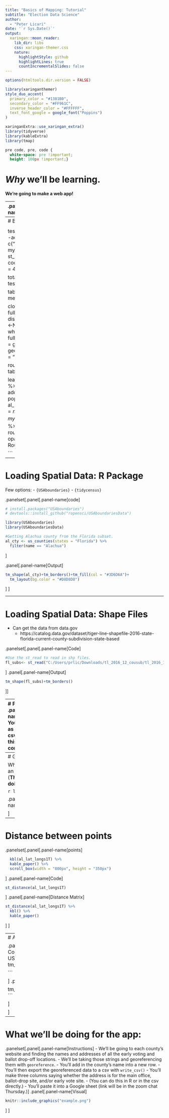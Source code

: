 ```yaml
---
title: "Basics of Mapping: Tutorial"
subtitle: "Election Data Science"  
author: 
  - "Peter Licari"
date: '`r Sys.Date()`'
output:
  xaringan::moon_reader:
    lib_dir: libs
    css: xaringan-themer.css
    nature:
      highlightStyle: github
      highlightLines: true
      countIncrementalSlides: false
---
```


```r
options(htmltools.dir.version = FALSE)
```

```r
library(xaringanthemer)
style_duo_accent(
  primary_color = "#1381B0",
  secondary_color = "#FF961C",
  inverse_header_color = "#FFFFFF",
  text_font_google = google_font("Poppins")
)

xaringanExtra::use_xaringan_extra()
library(tidyverse)
library(kableExtra)
library(tmap)

```

```css
pre code, pre, code {
  white-space: pre !important;
  height: 100px !important;}
```


# *Why* we'll be learning.
**We're going to make a web app!**

---
.panelset[.panel[.panel-name[Code]

```r
library(osrm)
library(tidygeocoder)
library(tidyverse)
library(sf)
library(spData)
library(spDataLarge)
library(tmap)
library(USAboundaries)
library(USAboundariesData)
library(leaflet)

al_cty <- us_counties(states = "Florida") %>%
  filter(name == "Alachua")

al_voteBoxes <- tribble(
  ~name, ~addr,
  "Supervisor of Elections Office", "515 N. Main Street, Gainesville, FL 32601",
  "Tower Road Branch Library", "3020 SW 75th St., Gainesville",
  "Millhopper Branch Library ","3145 NW 43rd St., Gainesville",
  "Legacy Park Multipurpose Center", "15400 Peggy Road, Alachua, Florida 32615",
  "Orange Heights Baptist Church", "16700 FL-26, Hawthorne, Florida 32640",
  "J. Wayne Reitz Union", "655 Reitz Union Drive,  Gainesville",
  "Newberry City Hall", "25440 W. Newberry Road, Newberry"
)

al_lat_longs1 <- al_voteBoxes %>%
  geocode(addr, method = 'osm', lat = latitude, long = longitude)


al_lat_longs1[5,3]<- 29.7166754
al_lat_longs1[5,4]<- -82.1447138

```
]
.panel[.panel-name[Output]
<center>
```r
leaflet(data = al_cty) %>%
  addTiles() %>% addPolygons() %>%
  addMarkers(data = al_lat_longs1, popup = al_lat_longs1$name) %>% 
  addMiniMap()
```
]
]
---
# But wait! There's more
```r
homeicon <- makeIcon(
  iconUrl = "https://raw.githubusercontent.com/pointhi/leaflet-color-markers/master/img/marker-icon-orange.png",
  iconWidth = 25, iconHeight = 41,
  iconAnchorX = 12, iconAnchorY = 41,
  shadowUrl = "https://cdnjs.cloudflare.com/ajax/libs/leaflet/0.7.7/images/marker-shadow.png",
  shadowWidth = 41, shadowHeight = 41,
  shadowAnchorX = 4, shadowAnchorY = 62,
  popupAnchorX = 1, popupAnchorY = -34
)
```

<center>
```r
my_add <- tribble(~name, ~addr, 
                  "My Address", "1507 W University Ave, Gainesville")
my_add_geo <- my_add %>%
  geocode(addr, method = 'osm', lat = latitude, long = longitude)

test1<-st_as_sf(select(al_lat_longs1, -addr), coords = c("longitude","latitude"),
                crs = 4326)
my_add_geo1<-st_as_sf(select(my_add_geo, -addr), coords = c("longitude","latitude"),
                crs = 4326)

total_adds<-rbind(my_add_geo1, test1)


tabletest <- osrmTable(total_adds, measure = "distance")

closest_route <- function(dist_table, full_geos_sf) {
  from_addr <- dist_table$durations[1,]
  from_addr[1]<-NA
  closest_index <- which.min(from_addr)
  geos_df <- full_geos_sf[-1]
  x <- osrmRoute(src = geos_df[1,], dst = geos_df[closest_index,], returnclass = "sf")
  return(x)
}

route<-closest_route(dist_table = tabletest, full_geos_sf = total_adds)


leaflet(data = al_cty) %>%
  addTiles() %>% addPolygons() %>%
  addMarkers(data = al_lat_longs1, popup = al_lat_longs1$name) %>% 
  addMarkers(data = my_add_geo1, popup = my_add_geo1$name, icon = homeicon ) %>%
  addPolylines(data = route$geometry, color = "black", opacity = 1, popup = "OSRM Shortest Route") %>%
  addMiniMap()

```


---
# Loading Spatial Data: R Package

Few options: 
- `{USAboundaries}`
- `{tidycensus}`

.panelset[.panel[.panel-name[code]
```r
# install.packages("USAboundaries")
# devtools::install_github("ropensci/USAboundariesData")

library(USAboundaries)
library(USAboundariesData)

#Getting Alachua county from the Florida subset.
al_cty <- us_counties(states = "Florida") %>%
  filter(name == "Alachua")


```
]

.panel[.panel-name[Output]
```r
tm_shape(al_cty)+tm_borders()+tm_fill(col = "#3D6D6A")+
  tm_layout(bg.color = "#D8D8D8")
```
]
]

---

# Loading Spatial Data: Shape Files

- Can get the data from data.gov
  - https://catalog.data.gov/dataset/tiger-line-shapefile-2016-state-florida-current-county-subdivision-state-based

.panelset[.panel[.panel-name[Code]
```r

#Use the st_read to read in shp files.
fl_subs<- st_read("C:/Users/prlic/Downloads/tl_2016_12_cousub/tl_2016_12_cousub.shp")


```
]
.panel[.panel-name[Output]
```r
tm_shape(fl_subs)+tm_borders()
```


]]


---
# Points Overlays
.panelset[.panel[.panel-name[Normal Points]
You can load in points as you would a normal csv if they look like this.You'd then have to convert it.
```r
  
  kbl(al_lat_longs1) %>%
  kable_paper() %>%
  scroll_box(width = "800px", height = "350px")
```
]
.panel[.panel-name[Converted]
```r
al_lat_longs1T <-st_as_sf(al_lat_longs1, coords = c("longitude","latitude"))
```

```r
  kbl(al_lat_longs1T) %>%
  kable_paper() %>%
  scroll_box(width = "800px", height = "350px")
```
]

.panel[.panel-name[Over layer]
```r
tm_shape(al_cty)+tm_borders()+
  tm_shape(al_lat_longs1T)+tm_dots(size = .5, col = "red", alpha = .5)
```

]

]

---
# Georeferencing

What if I want to go from an address to a point? (**This is what we'll be doing for the app**)

```r
library(tidygeocoder)
```

.panelset[.panel[.panel-name[Writing data R]
```r
my_add <- tribble(~name, ~addr, 
                  "My Address", "1507 W University Ave, Gainesville")
kbl(my_add) %>%
  kable_paper()
```
]
.panel[.panel-name[Georeferencing it]
```r
my_add %>%
  geocode(addr, method = 'osm', lat = latitude, long = longitude) %>%
  kbl() %>% kable_paper()
```
]

]

---
# Distance between points
.panelset[.panel[.panel-name[points]
```r
  kbl(al_lat_longs1T) %>%
  kable_paper() %>%
  scroll_box(width = "800px", height = "350px")
```
]
.panel[.panel-name[Code]
```r
st_distance(al_lat_longs1T)
```

]
.panel[.panel-name[Distance Matrix]
```r
st_distance(al_lat_longs1T) %>%
  kbl() %>%
  kable_paper()
```

]
]



---
# Aggregating geometries

.panelset[.panel[.panel-name[US Counties]
```r
counties <- USAboundaries::us_counties()
tm_shape(counties)+tm_borders()

```

]
.panel[.panel-name[Data]
```r
counties %>%
  head() %>%
  kbl() %>%
    kable_paper() %>%
  scroll_box(width = "800px", height = "350px")
```
]
.panel[.panel-name[States]
```r
new_states <- counties %>%
  group_by(statefp) %>%
  summarise(aland = sum(aland))

tm_shape(new_states)+tm_borders()
```


]

]


---

# What we'll be doing for the app:

.panelset[.panel[.panel-name[Instructions]
- We'll be going to each county's website and finding the names and addresses of all the early voting and ballot drop-off locations.
- We'll be taking those strings and georeferencing them with `georeference`.
- You'll add in the county's name into a new row.
- You'll then export the georeferenced data to a csv with `write_csv()`
- You'll make three columns saying whether the address is for the main office, ballot-drop site, and/or early vote site.
 - (You can do this in R or in the csv directly.)
- You'll paste it into a Google sheet (link will be in the zoom chat Thursday.)
]
.panel[.panel-name[Visual]
```r
knitr::include_graphics("example.png")
```
]
]
